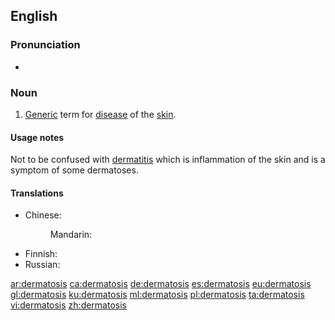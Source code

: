 ==English==

===Pronunciation===
* {{a|UK}} {{IPA|/ˌdɜːməˈtəʊsɪs/|lang=en}}

===Noun===
{{en-noun|dermatoses}}
{{wikipedia}}

# {{context|medicine|lang=en}} [[generic|Generic]] term for [[disease]] of the [[skin]].

====Usage notes====
Not to be confused with [[dermatitis]] which is inflammation of the skin and is a symptom of some dermatoses.

====Translations====
{{trans-top|disease of the skin}}
* Chinese: 
*: Mandarin: {{t-needed|cmn}}
{{trans-mid}}
* Finnish: {{t-needed|fi}}
* Russian: {{t-needed|ru}}
{{trans-bottom}}

[[ar:dermatosis]]
[[ca:dermatosis]]
[[de:dermatosis]]
[[es:dermatosis]]
[[eu:dermatosis]]
[[gl:dermatosis]]
[[ku:dermatosis]]
[[ml:dermatosis]]
[[pl:dermatosis]]
[[ta:dermatosis]]
[[vi:dermatosis]]
[[zh:dermatosis]]